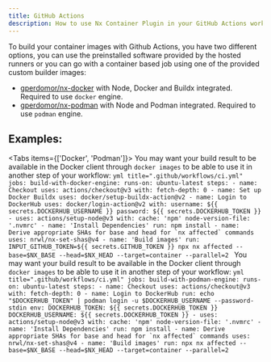 ```yaml
---
title: GitHub Actions
description: How to use Nx Container Plugin in your GitHub Actions workflows
---
```


To build your container images with Github Actions, you have two different options, you can use the preinstalled software provided by the hosted runners or you can go with a container based job using one of the provided custom builder images:

- [gperdomor/nx-docker](https://hub.docker.com/r/gperdomor/nx-docker) with Node, Docker and Buildx integrated. Required to use `docker` engine.
- [gperdomor/nx-podman](https://hub.docker.com/r/gperdomor/nx-podman) with Node and Podman integrated. Required to use `podman` engine.

## Examples:

<Tabs items={['Docker', 'Podman']}>
  <Tab value="Docker">
    You may want your build result to be available in the Docker client through `docker images` to be able to use it in another step of your workflow:
    ```yml title=".github/workflows/ci.yml"
    jobs:
      build-with-docker-engine:
        runs-on: ubuntu-latest
        steps:
          - name: Checkout
            uses: actions/checkout@v3
            with:
              fetch-depth: 0
          - name: Set up Docker Buildx
            uses: docker/setup-buildx-action@v2
          - name: Login to DockerHub
            uses: docker/login-action@v2
            with:
              username: ${{ secrets.DOCKERHUB_USERNAME }}
              password: ${{ secrets.DOCKERHUB_TOKEN }}
          - uses: actions/setup-node@v3
            with:
              cache: 'npm'
              node-version-file: '.nvmrc'
          - name: 'Install Dependencies'
            run: npm install
          - name: Derive appropriate SHAs for base and head for `nx affected` commands
            uses: nrwl/nx-set-shas@v4
          - name: 'Build images'
            run: INPUT_GITHUB_TOKEN=${{ secrets.GITHUB_TOKEN }} npx nx affected --base=$NX_BASE --head=$NX_HEAD --target=container --parallel=2
    ```
  </Tab>
  <Tab value="Podman">
    You may want your build result to be available in the Docker client through `docker images` to be able to use it in another step of your workflow:
    ```yml title=".github/workflows/ci.yml"
    jobs:
      build-with-podman-engine:
        runs-on: ubuntu-latest
        steps:
          - name: Checkout
            uses: actions/checkout@v3
            with:
              fetch-depth: 0
          - name: Login to DockerHub
            run: echo "$DOCKERHUB_TOKEN" | podman login -u $DOCKERHUB_USERNAME --password-stdin
            env:
              DOCKERHUB_TOKEN: ${{ secrets.DOCKERHUB_TOKEN }}
              DOCKERHUB_USERNAME: ${{ secrets.DOCKERHUB_TOKEN }}
          - uses: actions/setup-node@v3
            with:
              cache: 'npm'
              node-version-file: '.nvmrc'
          - name: 'Install Dependencies'
            run: npm install
          - name: Derive appropriate SHAs for base and head for `nx affected` commands
            uses: nrwl/nx-set-shas@v4
          - name: 'Build images'
            run: npx nx affected --base=$NX_BASE --head=$NX_HEAD --target=container --parallel=2
    ```
  </Tab>
</Tabs>
